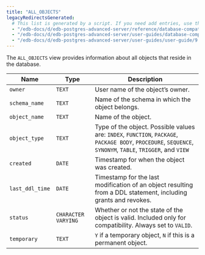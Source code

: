 ```yaml
---
title: "ALL_OBJECTS"
legacyRedirectsGenerated:
  # This list is generated by a script. If you need add entries, use the `legacyRedirects` key.
  - "/edb-docs/d/edb-postgres-advanced-server/reference/database-compatibility-for-oracle-developers-reference-guide/9.6/Database_Compatibility_for_Oracle_Developers_Reference_Guide.1.115.html"
  - "/edb-docs/d/edb-postgres-advanced-server/user-guides/database-compatibility-for-oracle-developers-guide/9.5/Database_Compatibility_for_Oracle_Developers_Guide.1.232.html"
  - "/edb-docs/d/edb-postgres-advanced-server/user-guides/user-guide/9.5/EDB_Postgres_Enterprise_Guide.1.178.html"
---
```


<div id="all_objects" class="registered_link"></div>

The `ALL_OBJECTS` view provides information about all objects that reside in the database.

| Name            | Type                | Description                                                                                                                                                  |
| --------------- | ------------------- | ------------------------------------------------------------------------------------------------------------------------------------------------------------ |
| `owner`         | `TEXT`              | User name of the object’s owner.                                                                                                                             |
| `schema_name`   | `TEXT`              | Name of the schema in which the object belongs.                                                                                                              |
| `object_name`   | `TEXT`              | Name of the object.                                                                                                                                          |
| `object_type`   | `TEXT`              | Type of the object. Possible values are: `INDEX`, `FUNCTION`, `PACKAGE`, `PACKAGE BODY`, `PROCEDURE`, `SEQUENCE`, `SYNONYM`, `TABLE`, `TRIGGER`, and `VIEW` |
| `created`       | `DATE`              | Timestamp for when the object was created.                                                                                                                     |
| `last_ddl_time` | `DATE`              | Timestamp for the last modification of an object resulting from a DDL statement, including grants and revokes.                                                |
| `status`        | `CHARACTER VARYING` | Whether or not the state of the object is valid. Included only for compatibility. Always set to `VALID`.                                          |
| `temporary`     | `TEXT`              | `Y` if a temporary object, `N` if this is a permanent object.                                                                                                |
